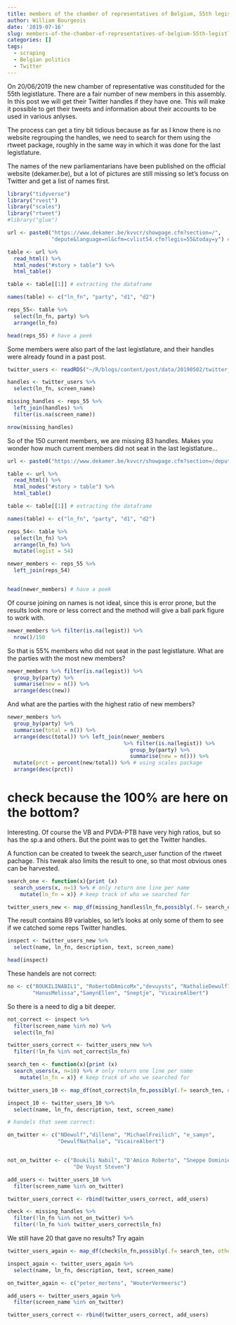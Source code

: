 ```yaml
---
title: members of the chamber of representatives of Belgium, 55th legistlature
author: William Bourgeois
date: '2019-07-16'
slug: members-of-the-chamber-of-representatives-of-belgium-55th-legistlature
categories: []
tags:
  - scraping
  - Belgian politics
  - Twitter
---
```


On 20/06/2019 the new chamber of representative was constituded for the 55th legistlature. There are a fair number of new members in this assembly. In this post we will get their Twitter handles if they have one. This will make it possible to get their tweets and information about their accounts to be used in various anlyses. 

The process can get a tiny bit tidious because as far as I know there is no website regrouping the handles, we need to search for them using the rtweet package, roughly in the same way in which it was done for the last legistlature. 

The names of the new parliamentarians have been published on the official website (dekamer.be), but a lot of pictures are still missing so let's focuss on Twitter and get a list of names first.


```r
library("tidyverse")
library("rvest")
library("scales")
library("rtweet")
#library("glue")

```



```r

url <- paste0("https://www.dekamer.be/kvvcr/showpage.cfm?section=/",
              "depute&language=nl&cfm=cvlist54.cfm?legis=55&today=y") # url to the current members

table <- url %>% 
  read_html() %>% 
  html_nodes("#story > table") %>% 
  html_table()

table <- table[[1]] # extracting the dataframe

names(table) <- c("ln_fn", "party", "d1", "d2")

reps_55<- table %>% 
  select(ln_fn, party) %>% 
  arrange(ln_fn)

head(reps_55) # have a peek

```


Some members were also part of the last legistlature, and their handles were already found in a past post.


```r
twitter_users <- readRDS("~/R/blogs/content/post/data/20190502/twitter_users.rds") # the pre-exiting data

handles <- twitter_users %>% 
  select(ln_fn, screen_name)

missing_handles <- reps_55 %>% 
  left_join(handles) %>% 
  filter(is.na(screen_name))

```

```r
nrow(missing_handles)
```

So of the 150 current members, we are missing 83 handles. Makes you wonder how much current members did not seat in the last legistlature...

```r
url <- paste0("https://www.dekamer.be/kvvcr/showpage.cfm?section=/depute&language=nl&cfm=cvlist54.cfm?legis=54&today=n") # url to the members of 54

table <- url %>% 
  read_html() %>% 
  html_nodes("#story > table") %>% 
  html_table()

table <- table[[1]] # extracting the dataframe

names(table) <- c("ln_fn", "party", "d1", "d2")

reps_54<- table %>% 
  select(ln_fn) %>% 
  arrange(ln_fn) %>% 
  mutate(legist = 54)

newer_members <- reps_55 %>% 
  left_join(reps_54) 


head(newer_members) # have a peek

```

Of course joining on names is not ideal, since this is error prone, but the results look more or less correct and the method will give a ball park figure to work with.

```r
newer_members %>% filter(is.na(legist)) %>% 
  nrow()/150
```

So that is 55% members who did not seat in the past legistlature. What are the parties with the most new members? 

```r

newer_members %>% filter(is.na(legist)) %>% 
  group_by(party) %>% 
  summarise(new = n()) %>% 
  arrange(desc(new))

```

And what are the parties with the highest ratio of new members?

```r
newer_members %>%  
  group_by(party) %>% 
  summarise(total = n()) %>% 
  arrange(desc(total)) %>% left_join(newer_members
                                     %>% filter(is.na(legist)) %>% 
                                       group_by(party) %>% 
                                       summarise(new = n())) %>% 
  mutate(prct = percent(new/total)) %>% # using scales package
  arrange(desc(prct))

```

# check because the 100% are here on the bottom?

Interesting. Of course the VB and PVDA-PTB have very high ratios, but so has the sp.a and others. But the point was to get the Twitter handles. 

A function can be created to tweek the search_user function of the rtweet pachage. This tweak also limits the result to one, so that most obvious ones can be harvested. 

```r
search_one <- function(x){print (x)
  search_users(x, n=1) %>% # only return one line per name
    mutate(ln_fn = x)} # keep track of who we searched for
```



```r
twitter_users_new <- map_df(missing_handles$ln_fn,possibly(.f= search_one, otherwise = NULL))
```

The result contains 89 variables, so let's looks at only some of them to see if we catched some reps Twitter handles. 

```r
inspect <- twitter_users_new %>% 
  select(name, ln_fn, description, text, screen_name)

head(inspect)
```

These handels are not correct:

```r
no <- c("BOUKILINABIL1", "RobertoDAmicoMx","devuysts", "NathalieDewulf1","mvandillen", "M_Freilich",
        "HanusMelissa","SamynEllen", "Sneptje", "VicaireAlbert")

```


So there is a need to dig a bit deeper.

```r

not_correct <- inspect %>% 
  filter(screen_name %in% no) %>% 
  select(ln_fn)

twitter_users_correct <- twitter_users_new %>% 
  filter(!ln_fn %in% not_correct$ln_fn)

search_ten <- function(x){print (x)
  search_users(x, n=10) %>% # only return one line per name
    mutate(ln_fn = x)} # keep track of who we searched for

twitter_users_10 <- map_df(not_correct$ln_fn,possibly(.f= search_ten, otherwise = NULL))

inspect_10 <- twitter_users_10 %>% 
  select(name, ln_fn, description, text, screen_name)


```

```r

# handels that seem correct:

on_twitter <- c("NDewulf","dillenm", "MichaelFreilich", "e_samyn", 
                "DewulfNathalie", "VicaireAlbert")


not_on_twitter <- c("Boukili Nabil", "D'Amico Roberto", "Sneppe Dominiek", 
                     "De Vuyst Steven")
```

```r
add_users <- twitter_users_10 %>% 
  filter(screen_name %in% on_twitter)

twitter_users_correct <- rbind(twitter_users_correct, add_users)
```

```r
check <- missing_handles %>% 
  filter(!ln_fn %in% not_on_twitter) %>% 
  filter(!ln_fn %in% twitter_users_correct$ln_fn)

```

We still have 20 that gave no results? Try again

```r

twitter_users_again <- map_df(check$ln_fn,possibly(.f= search_ten, otherwise = NULL))

```
```r
inspect_again <- twitter_users_again %>% 
  select(name, ln_fn, description, text, screen_name)

on_twitter_again <- c("peter_mertens", "WouterVermeersc")

add_users <- twitter_users_again %>% 
  filter(screen_name %in% on_twitter)

twitter_users_correct <- rbind(twitter_users_correct, add_users)
```


